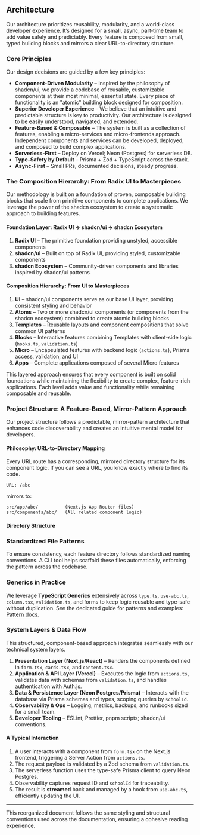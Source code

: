 ## Architecture

Our architecture prioritizes reusability, modularity, and a world-class developer experience. It’s designed for a small, async, part‑time team to add value safely and predictably. Every feature is composed from small, typed building blocks and mirrors a clear URL-to-directory structure.

### Core Principles

Our design decisions are guided by a few key principles:

- **Component-Driven Modularity** – Inspired by the philosophy of shadcn/ui, we provide a codebase of reusable, customizable components at their most minimal, essential state. Every piece of functionality is an "atomic" building block designed for composition.
- **Superior Developer Experience** – We believe that an intuitive and predictable structure is key to productivity. Our architecture is designed to be easily understood, navigated, and extended.
- **Feature-Based & Composable** – The system is built as a collection of features, enabling a micro-services and micro-frontends approach. Independent components and services can be developed, deployed, and composed to build complex applications.
- **Serverless-First** – Deploy on Vercel; Neon (Postgres) for serverless DB.
- **Type-Safety by Default** – Prisma + Zod + TypeScript across the stack.
- **Async-First** – Small PRs, documented decisions, steady progress.

### The Composition Hierarchy: From Radix UI to Masterpieces

Our methodology is built on a foundation of proven, composable building blocks that scale from primitive components to complete applications. We leverage the power of the shadcn ecosystem to create a systematic approach to building features.

#### Foundation Layer: Radix UI → shadcn/ui → shadcn Ecosystem

1. **Radix UI** – The primitive foundation providing unstyled, accessible components
2. **shadcn/ui** – Built on top of Radix UI, providing styled, customizable components
3. **shadcn Ecosystem** – Community-driven components and libraries inspired by shadcn/ui patterns

#### Composition Hierarchy: From UI to Masterpieces

1. **UI** – shadcn/ui components serve as our base UI layer, providing consistent styling and behavior
2. **Atoms** – Two or more shadcn/ui components (or components from the shadcn ecosystem) combined to create atomic building blocks
3. **Templates** – Reusable layouts and component compositions that solve common UI patterns
4. **Blocks** – Interactive features combining Templates with client-side logic (`hooks.ts`, `validation.ts`)
5. **Micro** – Encapsulated features with backend logic (`actions.ts`), Prisma access, validation, and UI
6. **Apps** – Complete applications composed of several Micro features

This layered approach ensures that every component is built on solid foundations while maintaining the flexibility to create complex, feature-rich applications. Each level adds value and functionality while remaining composable and reusable.

### Project Structure: A Feature-Based, Mirror-Pattern Approach

Our project structure follows a predictable, mirror-pattern architecture that enhances code discoverability and creates an intuitive mental model for developers.

#### Philosophy: URL-to-Directory Mapping

Every URL route has a corresponding, mirrored directory structure for its component logic. If you can see a URL, you know exactly where to find its code.

```text
URL: /abc
```

mirrors to:

```text
src/app/abc/          (Next.js App Router files)
src/components/abc/   (All related component logic)
```

#### Directory Structure


<DirectoryStructure />


### Standardized File Patterns

To ensure consistency, each feature directory follows standardized naming conventions. A CLI tool helps scaffold these files automatically, enforcing the pattern across the codebase.


<StandardizedFilePatterns />

### Generics in Practice

We leverage **TypeScript Generics** extensively across `type.ts`, `use-abc.ts`, `column.tsx`, `validation.ts`, and forms to keep logic reusable and type-safe without duplication. See the dedicated guide for patterns and examples: [Pattern docs](/docs/pattern).

### System Layers & Data Flow

This structured, component-based approach integrates seamlessly with our technical system layers.

1. **Presentation Layer (Next.js/React)** – Renders the components defined in `form.tsx`, `cards.tsx`, and `content.tsx`.
2. **Application & API Layer (Vercel)** – Executes the logic from `actions.ts`, validates data with schemas from `validation.ts`, and handles authentication with Auth.js.
3. **Data & Persistence Layer (Neon Postgres/Prisma)** – Interacts with the database via Prisma schemas and types, scoping queries by `schoolId`.
4. **Observability & Ops** – Logging, metrics, backups, and runbooks sized for a small team.
5. **Developer Tooling** – ESLint, Prettier, pnpm scripts; shadcn/ui conventions.

#### A Typical Interaction

1. A user interacts with a component from `form.tsx` on the Next.js frontend, triggering a Server Action from `actions.ts`.  
2. The request payload is validated by a Zod schema from `validation.ts`.  
3. The serverless function uses the type-safe Prisma client to query Neon Postgres.  
4. Observability captures request ID and `schoolId` for traceability.  
5. The result is **streamed** back and managed by a hook from `use-abc.ts`, efficiently updating the UI.

---

This reorganized document follows the same styling and structural conventions used across the documentation, ensuring a cohesive reading experience.